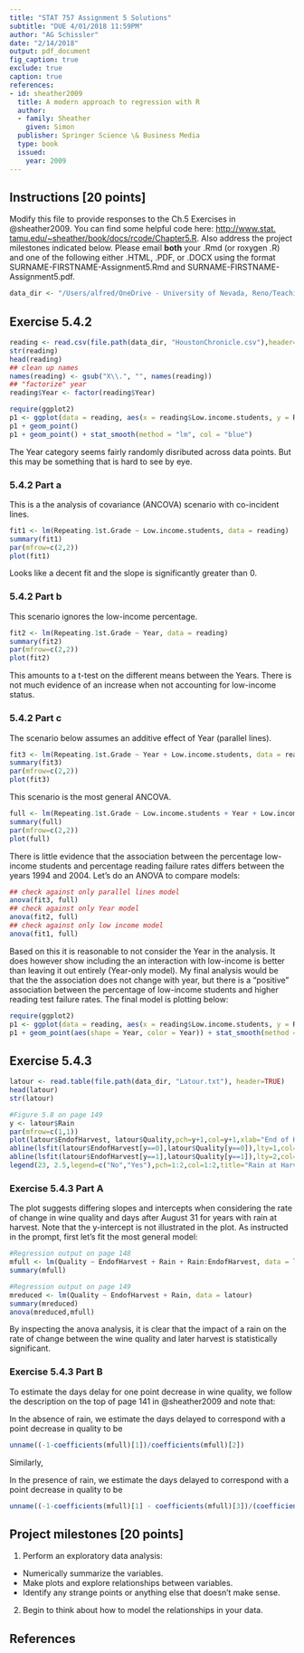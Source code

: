 ```yaml
---
title: "STAT 757 Assignment 5 Solutions"
subtitle: "DUE 4/01/2018 11:59PM"
author: "AG Schissler"
date: "2/14/2018"
output: pdf_document
fig_caption: true
exclude: true
caption: true
references:
- id: sheather2009
  title: A modern approach to regression with R
  author:
  - family: Sheather
    given: Simon
  publisher: Springer Science \& Business Media
  type: book
  issued:
    year: 2009
---
```


## Instructions [20 points]

Modify this file to provide responses to the Ch.5 Exercises in @sheather2009. You can find some helpful code here: [http://www.stat.
tamu.edu/~sheather/book/docs/rcode/Chapter5.R](http://www.stat.tamu.edu/~sheather/book/docs/rcode/Chapter5.R). Also address the project milestones indicated below. Please email **both** your .Rmd (or roxygen .R) and one of the following either .HTML, .PDF, or .DOCX using the format SURNAME-FIRSTNAME-Assignment5.Rmd and SURNAME-FIRSTNAME-Assignment5.pdf.

```r
data_dir <- "/Users/alfred/OneDrive - University of Nevada, Reno/Teaching/STAT_757/Sheather_data/Data"

```

## Exercise 5.4.2

```r

reading <- read.csv(file.path(data_dir, "HoustonChronicle.csv"),header=TRUE)
str(reading)
head(reading)
## clean up names
names(reading) <- gsub("X\\.", "", names(reading))
## "factorize" year
reading$Year <- factor(reading$Year)

```

```r
require(ggplot2)
p1 <- ggplot(data = reading, aes(x = reading$Low.income.students, y = Repeating.1st.Grade, shape = Year, color = Year))
p1 + geom_point()
p1 + geom_point() + stat_smooth(method = "lm", col = "blue")
```
The Year category seems fairly randomly disributed across data points. But this may be something that is hard to see by eye.

### 5.4.2 Part a

This is a the analysis of covariance (ANCOVA) scenario with co-incident lines.

```r
fit1 <- lm(Repeating.1st.Grade ~ Low.income.students, data = reading)
summary(fit1)
par(mfrow=c(2,2))
plot(fit1)
```
Looks like a decent fit and the slope is significantly greater than 0. 

### 5.4.2 Part b

This scenario ignores the low-income percentage.

```r
fit2 <- lm(Repeating.1st.Grade ~ Year, data = reading)
summary(fit2)
par(mfrow=c(2,2))
plot(fit2)
```
This amounts to a t-test on the different means between the Years. There is not much evidence of an increase when not accounting for low-income status.

### 5.4.2 Part c

The scenario below assumes an additive effect of Year (parallel lines).

```r
fit3 <- lm(Repeating.1st.Grade ~ Year + Low.income.students, data = reading)
summary(fit3)
par(mfrow=c(2,2))
plot(fit3)
```

This scenario is the most general ANCOVA.

```r
full <- lm(Repeating.1st.Grade ~ Low.income.students + Year + Low.income.students:Year, data = reading)
summary(full)
par(mfrow=c(2,2))
plot(full)
```

There is little evidence that the association between the percentage low-income students and percentage reading failure rates differs between the years 1994 and 2004. Let's do an ANOVA to compare models:

```r
## check against only parallel lines model
anova(fit3, full)
## check against only Year model
anova(fit2, full) 
## check against only low income model
anova(fit1, full) 

```
Based on this it is reasonable to not consider the Year in the analysis. It does however show including the an interaction with low-income is better than leaving it out entirely (Year-only model). My final analysis would be that the the association does not change with year, but there is a "positive" association between the percentage of low-income students and higher reading test failure rates. The final model is plotting below:

```r
require(ggplot2)
p1 <- ggplot(data = reading, aes(x = reading$Low.income.students, y = Repeating.1st.Grade))
p1 + geom_point(aes(shape = Year, color = Year)) + stat_smooth(method = "lm", col = "blue")
```

## Exercise 5.4.3

```r

latour <- read.table(file.path(data_dir, "Latour.txt"), header=TRUE)
head(latour)
str(latour)

#Figure 5.8 on page 149
y <- latour$Rain
par(mfrow=c(1,1))
plot(latour$EndofHarvest, latour$Quality,pch=y+1,col=y+1,xlab="End of Harvest (in days since August 31)")
abline(lsfit(latour$EndofHarvest[y==0],latour$Quality[y==0]),lty=1,col=1)
abline(lsfit(latour$EndofHarvest[y==1],latour$Quality[y==1]),lty=2,col=2)
legend(23, 2.5,legend=c("No","Yes"),pch=1:2,col=1:2,title="Rain at Harvest?")

```

### Exercise 5.4.3 Part A

The plot suggests differing slopes and intercepts when considering the rate of change in wine quality and days after August 31 for years with rain at harvest. Note that the y-intercept is not illustrated in the plot. As instructed in the prompt, first let's fit the most general model:

```r
#Regression output on page 148
mfull <- lm(Quality ~ EndofHarvest + Rain + Rain:EndofHarvest, data = latour)
summary(mfull)

#Regression output on page 149
mreduced <- lm(Quality ~ EndofHarvest + Rain, data = latour)
summary(mreduced)
anova(mreduced,mfull)

```
By inspecting the anova analysis, it is clear that the impact of a rain on the rate of change between the wine quality and later harvest is statistically significant.

### Exercise 5.4.3 Part B

To estimate the days delay for one point decrease in wine quality, we follow the description on the top of page 141 in @sheather2009 and note that:

\begin{align*}
E(Y | d=0) = \beta_0 + \beta_1 x & \Rightarrow \\ 
E(\Delta Y | d=0) &= \beta_0 + \beta_1 \Delta x\\
-1 &= \beta_0 + \beta_1 \Delta x \\
\frac{-1-\beta_0}{\beta_1} &= \Delta x
\end{align*}

In the absence of rain, we estimate the days delayed to correspond with a point decrease in quality to be
```r
unname((-1-coefficients(mfull)[1])/coefficients(mfull)[2])
```

Similarly,

\begin{align*}
E(Y | d=1) = \beta_0 + \beta_2 + (\beta_1 + \beta_3) x & \Rightarrow \\ 
E(\Delta Y | d=1) &= \beta_0 + \beta_2 + (\beta_1 + \beta_3) \Delta x \\
-1 &= \beta_0 + \beta_2 + (\beta_1 + \beta_3) \Delta x \\
\frac{-1-\beta_0 - \beta_2}{\beta_1 + \beta_3} &= \Delta x
\end{align*}


In the presence of rain, we estimate the days delayed to correspond with a point decrease in quality to be
```r
unname((-1-coefficients(mfull)[1] - coefficients(mfull)[3])/(coefficients(mfull)[2] + coefficients(mfull)[4]))
```

## Project milestones [20 points]

1. Perform an exploratory data analysis:
 * Numerically summarize the variables.
 * Make plots and explore relationships between variables.
 * Identify any strange points or anything else that doesn't make sense.
2. Begin to think about how to model the relationships in your data.

## References
